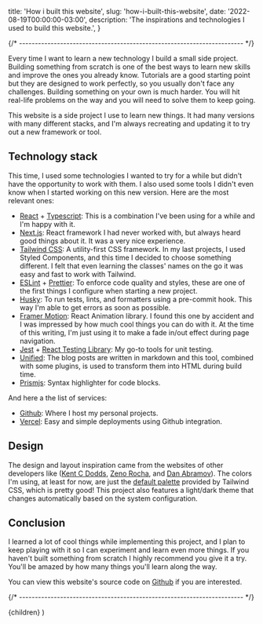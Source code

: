 
  title: 'How i built this website',
  slug: 'how-i-built-this-website',
  date: '2022-08-19T00:00:00-03:00',
  description:
    'The inspirations and technologies I used to build this website.',
}

{/* ----------------------------------------------------------------------- */}

Every time I want to learn a new technology I build a small side project. Building something from scratch is one of the best ways to learn new skills and improve the ones you already know. Tutorials are a good starting point but they are designed to work perfectly, so you usually don't face any challenges. Building something on your own is much harder. You will hit real-life problems on the way and you will need to solve them to keep going.

This website is a side project I use to learn new things. It had many versions with many different stacks, and I'm always recreating and updating it to try out a new framework or tool.

## Technology stack

This time, I used some technologies I wanted to try for a while but didn't have the opportunity to work with them. I also used some tools I didn't even know when I started working on this new version. Here are the most relevant ones:

- [React](https://reactjs.org/) + [Typescript](https://www.typescriptlang.org/): This is a combination I've been using for a while and I'm happy with it.
- [Next.js](https://nextjs.org/): React framework I had never worked with, but always heard good things about it. It was a very nice experience.
- [Tailwind CSS](https://tailwindcss.com/): A utility-first CSS framework. In my last projects, I used Styled Components, and this time I decided to choose something different. I felt that even learning the classes' names on the go it was easy and fast to work with Tailwind.
- [ESLint](https://eslint.org/) + [Prettier](https://prettier.io/): To enforce code quality and styles, these are one of the first things I configure when starting a new project.
- [Husky](https://typicode.github.io/husky/#/): To run tests, lints, and formatters using a pre-commit hook. This way I'm able to get errors as soon as possible.
- [Framer Motion](https://www.framer.com/motion/): React Animation library. I found this one by accident and I was impressed by how much cool things you can do with it. At the time of this writing, I'm just using it to make a fade in/out effect during page navigation.
- [Jest](https://jestjs.io/) + [React Testing Library](https://testing-library.com/docs/react-testing-library/intro/): My go-to tools for unit testing.
- [Unified](https://unifiedjs.com/): The blog posts are written in markdown and this tool, combined with some plugins, is used to transform them into HTML during build time.
- [Prismjs](https://prismjs.com/index.html): Syntax highlighter for code blocks.

And here a the list of services:

- [Github](https://github.com/): Where I host my personal projects.
- [Vercel](https://vercel.com/): Easy and simple deployments using Github integration.

## Design

The design and layout inspiration came from the websites of other developers like ([Kent C Dodds](https://kentcdodds.com/), [Zeno Rocha](https://zenorocha.com/), and [Dan Abramov](https://overreacted.io/)). The colors I'm using, at least for now, are just the [default palette](https://tailwindcss.com/docs/customizing-colors#arbitrary-values) provided by Tailwind CSS, which is pretty good! This project also features a light/dark theme that changes automatically based on the system configuration.

## Conclusion

I learned a lot of cool things while implementing this project, and I plan to keep playing with it so I can experiment and learn even more things. If you haven't built something from scratch I highly recommend you give it a try. You'll be amazed by how many things you'll learn along the way.

You can view this website's source code on [Github](https://github.com/rbika/rbika.com) if you are interested.

{/* ----------------------------------------------------------------------- */}

  <ArticleLayout meta={meta}>{children}</ArticleLayout>
)
